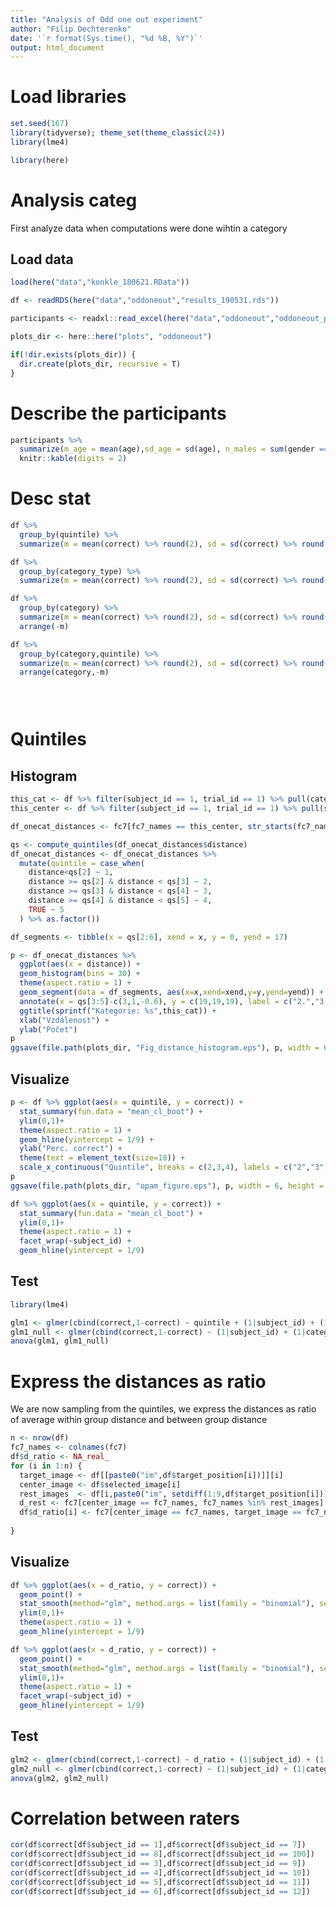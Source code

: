 ```yaml
---
title: "Analysis of Odd one out experiment"
author: "Filip Dechterenko"
date: '`r format(Sys.time(), "%d %B, %Y")`'
output: html_document
---
```


# Load libraries

```r
set.seed(167)
library(tidyverse); theme_set(theme_classic(24))
library(lme4)

library(here)


```

# Analysis categ

First analyze data when computations were done wihtin a category

## Load data

```r

load(here("data","konkle_180621.RData"))

df <- readRDS(here("data","oddoneout","results_190531.rds"))

participants <- readxl::read_excel(here("data","oddoneout","oddoneout_participants.xlsx"))
```

```r
plots_dir <- here::here("plots", "oddoneout")

if(!dir.exists(plots_dir)) {
  dir.create(plots_dir, recursive = T)
}

```

# Describe the participants 

```r
participants %>% 
  summarize(m_age = mean(age),sd_age = sd(age), n_males = sum(gender == "M")) %>% 
  knitr::kable(digits = 2)
```

# Desc stat

```r
df %>% 
  group_by(quintile) %>% 
  summarize(m = mean(correct) %>% round(2), sd = sd(correct) %>% round(2))

df %>% 
  group_by(category_type) %>% 
  summarize(m = mean(correct) %>% round(2), sd = sd(correct) %>% round(2))

df %>% 
  group_by(category) %>% 
  summarize(m = mean(correct) %>% round(2), sd = sd(correct) %>% round(2), n= n()) %>% 
  arrange(-m)

df %>% 
  group_by(category,quintile) %>% 
  summarize(m = mean(correct) %>% round(2), sd = sd(correct) %>% round(2), n= n()) %>% 
  arrange(category,-m)


  
```

# Quintiles

## Histogram

```r

this_cat <- df %>% filter(subject_id == 1, trial_id == 1) %>% pull(category)
this_center <- df %>% filter(subject_id == 1, trial_id == 1) %>% pull(selected_image)

df_onecat_distances <- fc7[fc7_names == this_center, str_starts(fc7_names, this_cat)] %>% enframe() %>% rename(distance = value) 

qs <- compute_quintiles(df_onecat_distances$distance) 
df_onecat_distances <- df_onecat_distances %>% 
  mutate(quintile = case_when(
    distance<qs[2] ~ 1,
    distance >= qs[2] & distance < qs[3] ~ 2,
    distance >= qs[3] & distance < qs[4] ~ 3,
    distance >= qs[4] & distance < qs[5] ~ 4,
    TRUE ~ 5
  ) %>% as.factor())

df_segments <- tibble(x = qs[2:6], xend = x, y = 0, yend = 17)

p <- df_onecat_distances %>% 
  ggplot(aes(x = distance)) + 
  geom_histogram(bins = 30) + 
  theme(aspect.ratio = 1) +
  geom_segment(data = df_segments, aes(x=x,xend=xend,y=y,yend=yend)) +
  annotate(x = qs[3:5]-c(3,1,-0.6), y = c(19,19,19), label = c("2.","3.","4."), geom = "label", size = 5) +
  ggtitle(sprintf("Kategorie: %s",this_cat)) +
  xlab("Vzdálenost") +
  ylab("Počet")
p  
ggsave(file.path(plots_dir, "Fig_distance_histogram.eps"), p, width = 6, height = 6)  
```

## Visualize

```r
p <- df %>% ggplot(aes(x = quintile, y = correct)) + 
  stat_summary(fun.data = "mean_cl_boot") + 
  ylim(0,1)+
  theme(aspect.ratio = 1) +
  geom_hline(yintercept = 1/9) +
  ylab("Perc. correct") +
  theme(text = element_text(size=18)) +
  scale_x_continuous("Quintile", breaks = c(2,3,4), labels = c("2","3","4"))
p
ggsave(file.path(plots_dir, "opam_figure.eps"), p, width = 6, height = 6)

df %>% ggplot(aes(x = quintile, y = correct)) + 
  stat_summary(fun.data = "mean_cl_boot") + 
  ylim(0,1)+
  theme(aspect.ratio = 1) +
  facet_wrap(~subject_id) +
  geom_hline(yintercept = 1/9) 
```

## Test

```r
library(lme4)

glm1 <- glmer(cbind(correct,1-correct) ~ quintile + (1|subject_id) + (1|category), df, family = binomial())
glm1_null <- glmer(cbind(correct,1-correct) ~ (1|subject_id) + (1|category), df, family = binomial())
anova(glm1, glm1_null)

```

# Express the distances as ratio

We are now sampling from the quintiles, we express the distances as ratio of average within group distance and between group distance

```r
n <- nrow(df)
fc7_names <- colnames(fc7)
df$d_ratio <- NA_real_ 
for (i in 1:n) {
  target_image <- df[[paste0("im",df$target_position[i])]][i]
  center_image <- df$selected_image[i]
  rest_images  <- df[i,paste0("im", setdiff(1:9,df$target_position[i]))] %>% as.matrix() %>% c()
  d_rest <- fc7[center_image == fc7_names, fc7_names %in% rest_images]
  df$d_ratio[i] <- fc7[center_image == fc7_names, target_image == fc7_names] / mean(d_rest[d_rest>0])
    
}

```

## Visualize

```r
df %>% ggplot(aes(x = d_ratio, y = correct)) + 
  geom_point() +
  stat_smooth(method="glm", method.args = list(family = "binomial"), se=F) +
  ylim(0,1)+
  theme(aspect.ratio = 1) +
  geom_hline(yintercept = 1/9) 

df %>% ggplot(aes(x = d_ratio, y = correct)) + 
  geom_point() +
  stat_smooth(method="glm", method.args = list(family = "binomial"), se=F) +
  ylim(0,1)+
  theme(aspect.ratio = 1) +
  facet_wrap(~subject_id) +
  geom_hline(yintercept = 1/9) 

```

## Test

```r


glm2 <- glmer(cbind(correct,1-correct) ~ d_ratio + (1|subject_id) + (1|category), df, family = binomial())
glm2_null <- glmer(cbind(correct,1-correct) ~ (1|subject_id) + (1|category), df, family = binomial())
anova(glm2, glm2_null)

```

# Correlation between raters

```r
cor(df$correct[df$subject_id == 1],df$correct[df$subject_id == 7])
cor(df$correct[df$subject_id == 8],df$correct[df$subject_id == 100])
cor(df$correct[df$subject_id == 3],df$correct[df$subject_id == 9])
cor(df$correct[df$subject_id == 4],df$correct[df$subject_id == 10])
cor(df$correct[df$subject_id == 5],df$correct[df$subject_id == 11])
cor(df$correct[df$subject_id == 6],df$correct[df$subject_id == 12])

```
